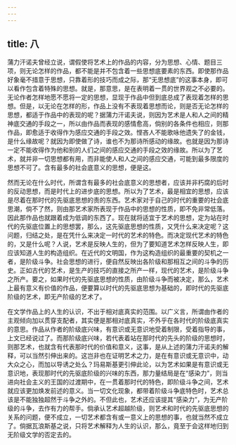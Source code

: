 ```yaml
---
---
---
```

title: 八
---



蒲力汗诺夫曾经立说，谓假使将艺术上的作品的内容，分为思想、心情、题目三项，则无论怎样的作品，都不能是并不包含着一些思想底要素的东西。即使那作品好象毫不措意于思想，只靠着形的技巧而成之际，那“无思想底”的这事本身，即可以看作包含着特殊的思想。就是，那意思，是在表明着一贯的世界观之不必要的。无论作者怎样地愿不愿将一定的思想，显现于作品中但到底总成了表现着怎样的思想。但是，以无论在怎样的形，作品上没有不表现着思想而论，则是否无论怎样的思想，都适于作品中的表现的呢？据蒲力汗诺夫说，则因为艺术是人和人之间的精神底交通的手段之一，所以由作品而表现的感情愈高，倘别的各条件也相应，则那作品，即愈适于收得作为感应交通的手段之效。悭吝人不能歌咏他遗失了的金钱，是什么缘故呢？就因为即使做了诗，谁也不为那诗所感动的缘故。也就是因为那诗一定不能收得作为他和别的人们之间的感应交通的手段之效的缘故。所以为了艺术，就并非一切思想都有用，而非能使人和人之间的感应交通，可能到最多限度的思想不可了。含有最多的社会底意义的思想，便是这。

然而无论在什么时代，所谓含有最多的社会底意义的思想者，应该并非朽腐的后时的反动思想，而是时代上的进步底的思想。所以为了艺术，最是相宜的思想，应该是尽着在那时代的先驱底思想的责的东西。艺术家对于自己的时代的重要的社会底思潮，倘不了然，则由那艺术家所表现于作品中的思想的性质，即不免非常低落。因此那作品也就跟着成为低调的东西了。现在就将适宜于艺术的思想，定为站在时代的先驱底位置上的思想罢，那么，这先驱底思想的性质，又凭什么来决定呢？这问题，归结之处，是在凭什么来决定一时代的艺术的特色。而决定现代艺术的特色的，又是什么呢？人说，艺术是反映人生的，但为了要知道艺术怎样反映人生，即应该知道人生的构造组织。在近代的文明国，作为这构造组织的最重要的契机之一者，是阶级斗争。社会思想的进行，便自然反映出各阶级和那相互之间的斗争的历史。正如古代的艺术，是生产的技巧的直接之所产一样，现代的艺术，是阶级斗争之所产。要之，如果时代的先驱底思想的性质，由阶级斗争而被决定，那么，艺术上最有意义有价值的作品，便要算以时代的先驱底思想为基础的，即时代的先驱底阶级的艺术，即无产阶级的艺术了。

在文学作品上的人生的认识，不出于相对底真实的范围。以广义言，所谓由作者的主观倾向加以贯穿支配者，其实便是那相对底真实，不外乎在各时代的阶级底真实的意思。作品从作者的阶级底兴味，有意识或无意识地受着制限，受着指导的事，上文已经说过了。而那阶级底兴味，若代表着站在那时代的先头的阶级的思想时，则那艺术，也就含有代表那时代的价值和意义，这事，是从上述的蒲力汗诺夫的解释，可以当然引伸出来的。这岂非也在证明艺术之力，是在有意识或无意识中，动大众之心，而加以导诱之处么？玛易斯基更引伸此论，以为艺术如果是有意识或无意识地，表现那时代的先驱底阶级的兴味的东西，那力量结局是在“感染力”，则当进向社会主义的王国的过渡期中，在一贯着那时代的特色，即阶级斗争之间，艺术就应该更加焕发前述的意义。当一切文化现象，都带着阶级斗争底特色时，艺术总该是不能独独超然于斗争之外的。不但此也，艺术还应该提其“感染力”，为无产阶级的斗争，去作有力的帮手。倘承认艺术超越阶级，则艺术和时代的先驱底思想的关系的问题，便不成立，一切艺术都含有或一意义上的思想的事，也就当然不成立了。倘据瓦浪斯基之说，只将艺术解释为人生的认识，那么，竟至于会这样地归到无阶级文学的否定去的。